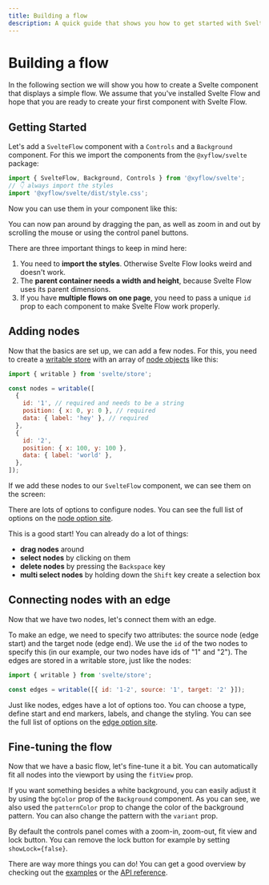 ```yaml
---
title: Building a flow
description: A quick guide that shows you how to get started with Svelte Flow
---
```


# Building a flow


In the following section we will show you how to create a Svelte component that displays a simple flow. We assume that you've installed Svelte Flow and hope that you are ready to create your first component with Svelte Flow.

## Getting Started

Let's add a `SvelteFlow` component with a `Controls` and a `Background` component. For this we import the components from the `@xyflow/svelte` package:

```js
import { SvelteFlow, Background, Controls } from '@xyflow/svelte';
// 👇 always import the styles
import '@xyflow/svelte/dist/style.css';
```

Now you can use them in your component like this:

<ExampleViewer codePath="guides/getting-started/a" editorHeight={400} />

You can now pan around by dragging the pan, as well as zoom in and out by scrolling the mouse or using the control panel buttons.

There are three important things to keep in mind here:

1. You need to **import the styles**. Otherwise Svelte Flow looks weird and doesn't work.
2. The **parent container needs a width and height**, because Svelte Flow uses its parent dimensions.
3. If you have **multiple flows on one page**, you need to pass a unique `id` prop to each component to make Svelte Flow work properly.

## Adding nodes

Now that the basics are set up, we can add a few nodes. For this, you need to create a [writable store](https://svelte.dev/docs/svelte-store#writable) with an array of [node objects](/api-reference/types/node) like this:

```js
import { writable } from 'svelte/store';

const nodes = writable([
  {
    id: '1', // required and needs to be a string
    position: { x: 0, y: 0 }, // required
    data: { label: 'hey' }, // required
  },
  {
    id: '2',
    position: { x: 100, y: 100 },
    data: { label: 'world' },
  },
]);
```

If we add these nodes to our `SvelteFlow` component, we can see them on the screen:

<ExampleViewer codePath="guides/getting-started/b" editorHeight={400} />

There are lots of options to configure nodes. You can see the full list of options on the [node option site](/api-reference/types/node).

This is a good start! You can already do a lot of things:

- **drag nodes** around
- **select nodes** by clicking on them
- **delete nodes** by pressing the `Backspace` key
- **multi select nodes** by holding down the `Shift` key create a selection box

## Connecting nodes with an edge

Now that we have two nodes, let's connect them with an edge.

To make an edge, we need to specify two attributes: the source node (edge start) and the target node (edge end). We use the `id` of the two nodes to specify this (in our example, our two nodes have ids of "1" and "2"). The edges are stored in a writable store, just like the nodes:

```js
import { writable } from 'svelte/store';

const edges = writable([{ id: '1-2', source: '1', target: '2' }]);
```

<ExampleViewer codePath="guides/getting-started/c" editorHeight={400} />

Just like nodes, edges have a lot of options too. You can choose a type, define start and end markers, labels, and change the styling. You can see the full list of options on the [edge option site](/api-reference/types/edge).

## Fine-tuning the flow

Now that we have a basic flow, let's fine-tune it a bit. You can automatically fit all nodes into the viewport by using the `fitView` prop.

If you want something besides a white background, you can easily adjust it by using the `bgColor` prop of the `Background` component. As you can see, we also used the `patternColor` prop to change the color of the background pattern. You can also change the pattern with the `variant` prop.

By default the controls panel comes with a zoom-in, zoom-out, fit view and lock button. You can remove the lock button for example by setting `showLock={false}`.

<ExampleViewer codePath="guides/getting-started/d" editorHeight={400} />

There are way more things you can do! You can get a good overview by checking out the [examples](/examples) or the [API reference](/api-reference).
